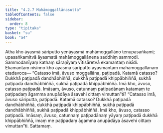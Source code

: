 ```yaml
---
title: "4.2.7 Mahāmoggallānasutta"
tableOfContents: false
sidebar:
  order: 8
type: "tipitaka"
basket: "su"
book: "a4"
---
```



<DynamicBreadcrumb />

<Division number="167" book="a4" bookNo="15" page="472">

<Paragraph number="986" book="a4">
Atha kho āyasmā sāriputto yenāyasmā mahāmoggallāno tenupasaṅkami; upasaṅkamitvā āyasmatā mahāmoggallānena saddhiṃ sammodi. Sammodanīyaṃ kathaṃ sāraṇīyaṃ vītisāretvā ekamantaṃ nisīdi. Ekamantaṃ nisinno kho āyasmā sāriputto āyasmantaṃ mahāmoggallānaṃ etadavoca—
</Paragraph>

<Paragraph number="987" book="a4">
“Catasso imā, āvuso moggallāna, paṭipadā. Katamā catasso? Dukkhā paṭipadā dandhābhiññā, dukkhā paṭipadā khippābhiññā, sukhā paṭipadā dandhābhiññā, sukhā paṭipadā khippābhiññā. Imā kho, āvuso, catasso paṭipadā. Imāsaṃ, āvuso, catunnaṃ paṭipadānaṃ katamaṃ te paṭipadaṃ āgamma anupādāya āsavehi cittaṃ vimuttan”ti?
</Paragraph>

<Paragraph number="988" book="a4">
“Catasso imā, āvuso sāriputta, paṭipadā. Katamā catasso? Dukkhā paṭipadā dandhābhiññā, dukkhā paṭipadā khippābhiññā, sukhā paṭipadā dandhābhiññā, sukhā paṭipadā khippābhiññā. Imā kho, āvuso, catasso paṭipadā. Imāsaṃ, āvuso, catunnaṃ paṭipadānaṃ yāyaṃ paṭipadā dukkhā khippābhiññā, imaṃ me paṭipadaṃ āgamma anupādāya āsavehi cittaṃ vimuttan”ti.

</Paragraph>
</Division>

<Paragraph number="989" type="center" book="a4">
Sattamaṃ.
</Paragraph>